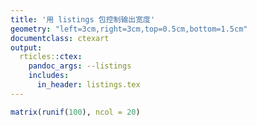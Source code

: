 ```yaml
---
title: '用 listings 包控制输出宽度'
geometry: "left=3cm,right=3cm,top=0.5cm,bottom=1.5cm"
documentclass: ctexart
output: 
  rticles::ctex:
    pandoc_args: --listings
    includes:
      in_header: listings.tex
---
```


```r
matrix(runif(100), ncol = 20)
```

